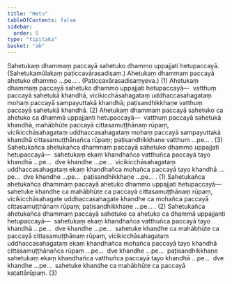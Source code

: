 ```yaml
---
title: "Hetu"
tableOfContents: false
sidebar:
  order: 5
type: "tipitaka"
basket: "ab"
---
```



<DynamicBreadcrumb />

<Division number="72">

<Paragraph number="197">
Sahetukaṃ dhammaṃ paccayā sahetuko dhammo uppajjati hetupaccayā. (Sahetukamūlakaṃ paṭiccavārasadisaṃ.)
</Paragraph>

<Paragraph number="198">
Ahetukaṃ dhammaṃ paccayā ahetuko dhammo …pe… . (Paṭiccavārasadisaṃyeva.) (1)
</Paragraph>

<Paragraph number="199">
Ahetukaṃ dhammaṃ paccayā sahetuko dhammo uppajjati hetupaccayā—  vatthuṃ paccayā sahetukā khandhā, vicikicchāsahagataṃ uddhaccasahagataṃ mohaṃ paccayā sampayuttakā khandhā; paṭisandhikkhaṇe vatthuṃ paccayā sahetukā khandhā. (2)
</Paragraph>

<Paragraph number="200">
Ahetukaṃ dhammaṃ paccayā sahetuko ca ahetuko ca dhammā uppajjanti hetupaccayā—  vatthuṃ paccayā sahetukā khandhā, mahābhūte paccayā cittasamuṭṭhānaṃ rūpaṃ, vicikicchāsahagataṃ uddhaccasahagataṃ mohaṃ paccayā sampayuttakā khandhā cittasamuṭṭhānañca rūpaṃ; paṭisandhikkhaṇe vatthuṃ …pe… . (3)
</Paragraph>

</Division>
<Division number="73">

<Paragraph number="201">
Sahetukañca ahetukañca dhammaṃ paccayā sahetuko dhammo uppajjati hetupaccayā—  sahetukaṃ ekaṃ khandhañca vatthuñca paccayā tayo khandhā …pe…  dve khandhe …pe…  vicikicchāsahagataṃ uddhaccasahagataṃ ekaṃ khandhañca mohañca paccayā tayo khandhā …pe…  dve khandhe …pe…  paṭisandhikkhaṇe …pe… . (1)
</Paragraph>

<Paragraph number="202">
Sahetukañca ahetukañca dhammaṃ paccayā ahetuko dhammo uppajjati hetupaccayā—  sahetuke khandhe ca mahābhūte ca paccayā cittasamuṭṭhānaṃ rūpaṃ, vicikicchāsahagate uddhaccasahagate khandhe ca mohañca paccayā cittasamuṭṭhānaṃ rūpaṃ; paṭisandhikkhaṇe …pe… . (2)
</Paragraph>

<Paragraph number="203">
Sahetukañca ahetukañca dhammaṃ paccayā sahetuko ca ahetuko ca dhammā uppajjanti hetupaccayā—  sahetukaṃ ekaṃ khandhañca vatthuñca paccayā tayo khandhā …pe…  dve khandhe …pe…  sahetuke khandhe ca mahābhūte ca paccayā cittasamuṭṭhānaṃ rūpaṃ, vicikicchāsahagataṃ uddhaccasahagataṃ ekaṃ khandhañca mohañca paccayā tayo khandhā cittasamuṭṭhānañca rūpaṃ …pe…  dve khandhe …pe…  paṭisandhikkhaṇe sahetukaṃ ekaṃ khandhañca vatthuñca paccayā tayo khandhā …pe…  dve khandhe …pe…  sahetuke khandhe ca mahābhūte ca paccayā kaṭattārūpaṃ. (3)
</Paragraph>
</Division>